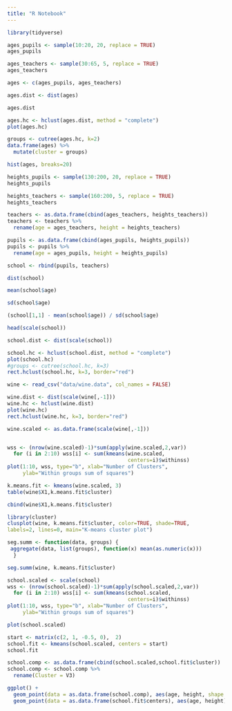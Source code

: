 ```yaml
---
title: "R Notebook"
---
```


```r
library(tidyverse)
```


```r
ages_pupils <- sample(10:20, 20, replace = TRUE)
ages_pupils
```

```r
ages_teachers <- sample(30:65, 5, replace = TRUE)
ages_teachers
```


```r
ages <- c(ages_pupils, ages_teachers)
```

```r
ages.dist <- dist(ages)
```

```r
ages.dist
```


```r
ages.hc <- hclust(ages.dist, method = "complete")
plot(ages.hc)
```
```r
groups <- cutree(ages.hc, k=2) 
data.frame(ages) %>%
  mutate(cluster = groups)
```

```r
hist(ages, breaks=20)
```

```r
heights_pupils <- sample(130:200, 20, replace = TRUE)
heights_pupils
```

```r
heights_teachers <- sample(160:200, 5, replace = TRUE)
heights_teachers
```

```r
teachers <- as.data.frame(cbind(ages_teachers, heights_teachers))
teachers <- teachers %>%
  rename(age = ages_teachers, height = heights_teachers)

pupils <- as.data.frame(cbind(ages_pupils, heights_pupils))
pupils <- pupils %>%
  rename(age = ages_pupils, height = heights_pupils)
```

```r
school <- rbind(pupils, teachers)
```

```r
dist(school)
```

```r
mean(school$age)
```

```r
sd(school$age)
```

```r
(school[1,1] - mean(school$age)) / sd(school$age)
```

```r
head(scale(school))
```
```r
school.dist <- dist(scale(school))
```


```r
school.hc <- hclust(school.dist, method = "complete")
plot(school.hc)
#groups <- cutree(school.hc, k=3) 
rect.hclust(school.hc, k=3, border="red")
```

```r
wine <- read_csv("data/wine.data", col_names = FALSE)
```


```r
wine.dist <- dist(scale(wine[,-1]))
wine.hc <- hclust(wine.dist)
plot(wine.hc)
rect.hclust(wine.hc, k=3, border="red")
```

```r
wine.scaled <- as.data.frame(scale(wine[,-1]))


wss <- (nrow(wine.scaled)-1)*sum(apply(wine.scaled,2,var))
  for (i in 2:10) wss[i] <- sum(kmeans(wine.scaled,
                                       centers=i)$withinss)
plot(1:10, wss, type="b", xlab="Number of Clusters",
     ylab="Within groups sum of squares")

```

```r
k.means.fit <- kmeans(wine.scaled, 3) 
table(wine$X1,k.means.fit$cluster)
```

```r
cbind(wine$X1,k.means.fit$cluster)
```
```r
library(cluster)
clusplot(wine, k.means.fit$cluster, color=TRUE, shade=TRUE,
labels=2, lines=0, main="K-means cluster plot")

```
```r
seg.summ <- function(data, groups) {
 aggregate(data, list(groups), function(x) mean(as.numeric(x))) 
  }
```


```r
seg.summ(wine, k.means.fit$cluster)
```

```r
school.scaled <- scale(school)
wss <- (nrow(school.scaled)-1)*sum(apply(school.scaled,2,var))
  for (i in 2:10) wss[i] <- sum(kmeans(school.scaled,
                                       centers=i)$withinss)
plot(1:10, wss, type="b", xlab="Number of Clusters",
     ylab="Within groups sum of squares")
```
```r
plot(school.scaled)
```


```r
start <- matrix(c(2, 1, -0.5, 0),  2)
school.fit <- kmeans(school.scaled, centers = start)
school.fit
```
```r
school.comp <- as.data.frame(cbind(school.scaled,school.fit$cluster))
school.comp <- school.comp %>%
  rename(Cluster = V3)
```


```r
ggplot() + 
  geom_point(data = as.data.frame(school.comp), aes(age, height, shape = factor(Cluster)), size=3) + 
  geom_point(data = as.data.frame(school.fit$centers), aes(age, height), color = "red", shape="diamond", size=4)
```

